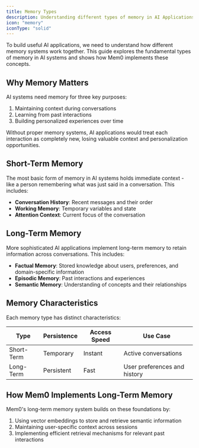 ```yaml
---
title: Memory Types
description: Understanding different types of memory in AI Applications
icon: "memory"
iconType: "solid"
---
```


To build useful AI applications, we need to understand how different memory systems work together. This guide explores the fundamental types of memory in AI systems and shows how Mem0 implements these concepts.

## Why Memory Matters

AI systems need memory for three key purposes:
1. Maintaining context during conversations
2. Learning from past interactions
3. Building personalized experiences over time

Without proper memory systems, AI applications would treat each interaction as completely new, losing valuable context and personalization opportunities.

## Short-Term Memory

The most basic form of memory in AI systems holds immediate context - like a person remembering what was just said in a conversation. This includes:

- **Conversation History**: Recent messages and their order
- **Working Memory**: Temporary variables and state
- **Attention Context**: Current focus of the conversation

## Long-Term Memory

More sophisticated AI applications implement long-term memory to retain information across conversations. This includes:

- **Factual Memory**: Stored knowledge about users, preferences, and domain-specific information
- **Episodic Memory**: Past interactions and experiences
- **Semantic Memory**: Understanding of concepts and their relationships

## Memory Characteristics

Each memory type has distinct characteristics:

| Type | Persistence | Access Speed | Use Case |
|------|-------------|--------------|-----------|
| Short-Term | Temporary | Instant | Active conversations |
| Long-Term | Persistent | Fast | User preferences and history |

## How Mem0 Implements Long-Term Memory
Mem0's long-term memory system builds on these foundations by:

1. Using vector embeddings to store and retrieve semantic information
2. Maintaining user-specific context across sessions
3. Implementing efficient retrieval mechanisms for relevant past interactions
